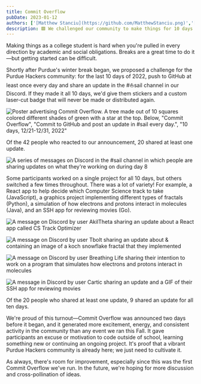 ```yaml
---
title: Commit Overflow
pubDate: 2023-01-12
authors: ['[Matthew Stanciu](https://github.com/MatthewStanciu.png)','[Mikail Khan](https://github.com/mkhan45.png)']
description: 🟩 We challenged our community to make things for 10 days over winter break.
---
```


Making things as a college student is hard when you're pulled in every direction by academic and social obligations. Breaks are a great time to do it—but getting started can be difficult.

Shortly after Purdue's winter break began, we proposed a challenge for the Purdue Hackers community: for the last 10 days of 2022, push to GitHub at least once every day and share an update in the <span className="px-1 bg-discord-vibrant text-white rounded font-main">#⛵️sail</span> channel in our Discord. If they made it all 10 days, we'd give them stickers and a custom laser-cut badge that will never be made or distributed again.

![Poster advertising Commit Overflow. A tree made out of 10 squares colored different shades of green with a star at the top. Below, "Commit Overflow", "Commit to GitHub and post an update in #sail every day.", "10 days, 12/21-12/31, 2022"](/posts/commit-overflow-2022/poster.png)

Of the 42 people who reacted to our announcement, 20 shared at least one update.

![A series of messages on Discord in the #sail channel in which people are sharing updates on what they're working on during day 8](/posts/commit-overflow-2022/messages.png)

Some participants worked on a single project for all 10 days, but others switched a few times throughout. There was a lot of variety! For example, a React app to help decide which Computer Science track to take (JavaScript), a graphics project implementing different types of fractals (Python), a simulation of how electrons and protons interact in molecules (Java), and an SSH app for reviewing movies (Go).

<div className="grid grid-cols-2 gap-2">

![A message on Discord by user AkilTheta sharing an update about a React app called CS Track Optimizer](/posts/commit-overflow-2022/cs-track-optimizer.png)

![A message on Discord by user Tbolt sharing an update about & containing an image of a koch snowflake fractal that they implemented](/posts/commit-overflow-2022/koch-snowflake.png)

![A message on Discord by user Breathing Life sharing their intention to work on a program that simulates how electrons and protons interact in molecules](/posts/commit-overflow-2022/virtual-reaction.png)

![A message in Discord by user Cartic sharing an update and a GIF of their SSH app for reviewing movies](/posts/commit-overflow-2022/review-ssh.png)

</div>

Of the 20 people who shared at least one update, 9 shared an update for all ten days.

We're proud of this turnout—Commit Overflow was announced two days before it began, and it generated more excitement, energy, and consistent activity in the community than any event we ran this Fall. It gave participants an excuse or motivation to code outside of school, learning something new or continuing an ongoing project. It's proof that a vibrant Purdue Hackers community is already here; we just need to cultivate it.

As always, there's room for improvement, especially since this was the first Commit Overflow we've run. In the future, we're hoping for more discussion and cross-pollination of ideas.
